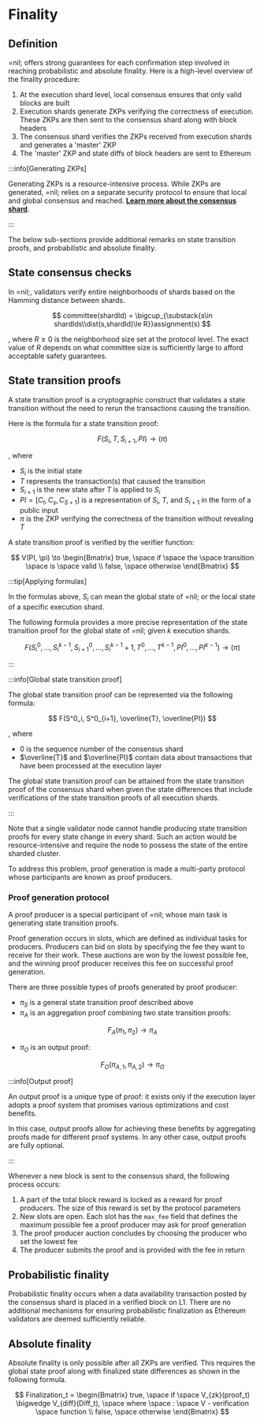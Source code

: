 # Finality

## Definition

=nil; offers strong guarantees for each confirmation step involved in reaching probabilistic and absolute finality. Here is a high-level overview of the finality procedure:

1. At the execution shard level, local consensus ensures that only valid blocks are built
2. Execution shards generate ZKPs verifying the correctness of execution. These ZKPs are then sent to the consensus shard along with block headers
3. The consensus shard verifies the ZKPs received from execution shards and generates a 'master' ZKP
4. The 'master' ZKP and state diffs of block headers are sent to Ethereum

:::info[Generating ZKPs]

Generating ZKPs is a resource-intensive process. While ZKPs are generated, =nil; relies on a separate security protocol to ensure that local and global consensus and reached. [**Learn more about the consensus shard**](core-concepts/shards-parallel-execution.mdx#consensus-shard).

:::

The below sub-sections provide additional remarks on state transition proofs, and probabilistic and absolute finality.

## State consensus checks

In =nil;, validators verify entire neighborhoods of shards based on the Hamming distance between shards.

$$
committee(shardId) = \bigcup_{\substack{s\in shardIds\\dist(s,shardId)\le R}}assignment(s)
$$

, where $R\ge 0$ is the neighborhood size set at the protocol level. The exact value of $R$ depends on what committee size is sufficiently large to afford acceptable safety guarantees.

## State transition proofs

A state transition proof is a cryptographic construct that validates a state transition without the need to rerun the transactions causing the transition. 

Here is the formula for a state transition proof:

$$
F(S_i, T, S_{i+1}, PI) \to (\pi) 
$$

, where

* $S_i$ is the initial state
* $T$ represents the transaction(s) that caused the transition
* $S_{i+1}$ is the new state after $T$ is applied to $S_i$
* $PI = [C_t, C_s, C_{S+1}]$ is a representation of $S_i$, $T$, and $S_{i+1}$ in the form of a public input 
* $\pi$ is the ZKP verifying the correctness of the transition without revealing $T$

A state transition proof is verified by the verifier function:

$$
V(PI, \pi) \to \begin{Bmatrix} true, \space if \space the \space transition \space is \space valid \\ false, \space otherwise \end{Bmatrix}
$$

:::tip[Applying formulas]

In the formulas above, $S_i$ can mean the global state of =nil; or the local state of a specific execution shard.

The following formula provides a more precise representation of the state transition proof for the global state of =nil; given $k$ execution shards.

$$
F(S^0_i, ..., S^{k-1}_i, S^0_{i+1}, ..., S^{k-1}_i+1, T^0, ..., T^{k-1}, PI^0, ..., PI^{k-1}) \to (\pi)
$$

:::

:::info[Global state transition proof]

The global state transition proof can be represented via the following formula:

$$
F(S^0_i, S^0_{i+1}, \overline{T}, \overline{PI})
$$

, where

* $0$ is the sequence number of the consensus shard
* $\overline{T}$ and $\overline{PI}$ contain data about transactions that have been processed at the execution layer

The global state transition proof can be attained from the state transition proof of the consensus shard when given the state differences that include verifications of the state transition proofs of all execution shards.

:::

Note that a single validator node cannot handle producing state transition proofs for every state change in every shard. Such an action would be resource-intensive and require the node to possess the state of the entire sharded cluster.

To address this problem, proof generation is made a multi-party protocol whose participants are known as proof producers.

### Proof generation protocol

A proof producer is a special participant of =nil; whose main task is generating state transition proofs.

Proof generation occurs in slots, which are defined as individual tasks for producers. Producers can bid on slots by specifying the fee they want to receive for their work. These auctions are won by the lowest possible fee, and the winning proof producer receives this fee on successful proof generation.

There are three possible types of proofs generated by proof producer:

* $\pi_S$ is a general state transition proof described above
* $\pi_A$ is an aggregation proof combining two state transition proofs:

$$
F_A(\pi_1, \pi_2) \to \pi_A
$$

* $\pi_O$ is an output proof:

$$
F_O(\pi_{A, 1}, \pi_{A, 2}) \to \pi_O
$$

:::info[Output proof]

An output proof is a unique type of proof: it exists only if the execution layer adopts a proof system that promises various optimizations and cost benefits.

In this case, output proofs allow for achieving these benefits by aggregating proofs made for different proof systems. In any other case, output proofs are fully optional.

:::

Whenever a new block is sent to the consensus shard, the following process occurs:

1. A part of the total block reward is locked as a reward for proof producers. The size of this reward is set by the protocol parameters
2. New slots are open. Each slot has the `max_fee` field that defines the maximum possible fee a proof producer may ask for proof generation
3. The proof producer auction concludes by choosing the producer who set the lowest fee
4. The producer submits the proof and is provided with the fee in return

## Probabilistic finality

Probabilistic finality occurs when a data availability transaction posted by the consensus shard is placed in a verified block on L1. There are no additional mechanisms for ensuring probabilistic finalization as Ethereum validators are deemed sufficiently reliable.

## Absolute finality

Absolute finality is only possible after all ZKPs are verified. This requires the global state proof along with finalized state differences as shown in the following formula.

$$
Finalization_t = \begin{Bmatrix} true, \space if \space V_{zk}(proof_t) \bigwedge V_{diff}(Diff_t), \space where \space : \space V - verification \space function \\ false, \space otherwise \end{Bmatrix}
$$

